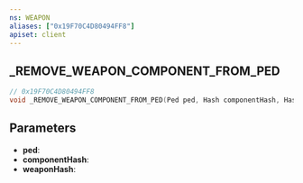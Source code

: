 ```yaml
---
ns: WEAPON
aliases: ["0x19F70C4D80494FF8"]
apiset: client
---
```

## _REMOVE_WEAPON_COMPONENT_FROM_PED

```c
// 0x19F70C4D80494FF8
void _REMOVE_WEAPON_COMPONENT_FROM_PED(Ped ped, Hash componentHash, Hash weaponHash);
```


## Parameters
* **ped**:
* **componentHash**:
* **weaponHash**:
